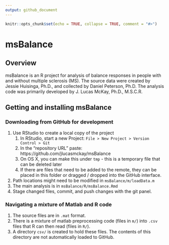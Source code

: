 ```yaml
---
output: github_document
---
```


<!-- README.md is generated from README.Rmd. Please edit that file -->

```r
knitr::opts_chunk$set(echo = TRUE, collapse = TRUE, comment = "#>")
```

# msBalance

## Overview

msBalance is an R project for analysis of balance responses in people with and without multiple sclerosis (MS).
The source data were created by Jessie Huisinga, Ph.D., and collected by Daniel Peterson, Ph.D.
The analysis code was primarily developed by J. Lucas McKay, Ph.D., M.S.C.R.

## Getting and installing msBalance

### Downloading from GitHub for development

1. Use RStudio to create a local copy of the project
    1. In RStudio, start a new Project: `File > New Project > Version Control > Git`
    1. In the “repository URL” paste: https://github.com/jlucasmckay/msBalance
    1. On OS X, you can make this under `tmp` - this is a temporary file that can be deleted later
    1. If there are files that need to be added to the remote, they can be placed in this folder or dragged / dropped into the GitHub interface.
1. Path locations might need to be modified in `msBalance/m/loadData.m`
1. The main analysis is in `msBalance/R/msBalance.Rmd`
1. Stage changed files, commit, and push changes with the git panel.

### Navigating a mixture of Matlab and R code

1. The source files are in `.mat` format.
1. There is a mixture of matlab preprocessing code (files in `m/`) into `.csv` files that R can then read (files in `R/`).
1. A directory `csv/` is created to hold these files. The contents of this directory are not automatically loaded to GitHub.

